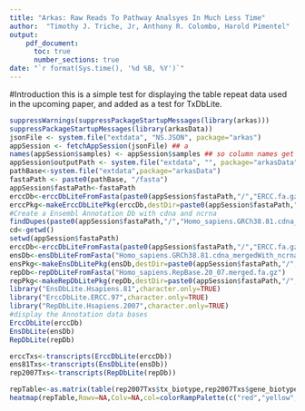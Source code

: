 ```yaml
---
title: "Arkas: Raw Reads To Pathway Analsyes In Much Less Time"
author:  "Timothy J. Triche, Jr, Anthony R. Colombo, Harold Pimentel"
output:
    pdf_document:
      toc: true
      number_sections: true
date: "`r format(Sys.time(), '%d %B, %Y')`"
---
```


#Introduction
this is a simple test for displaying the table repeat data used in the upcoming paper, and added as a test for TxDbLite.

```r
suppressWarnings(suppressPackageStartupMessages(library(arkas)))
suppressPackageStartupMessages(library(arkasData))
jsonFile <- system.file("extdata", "NS.JSON", package="arkas")
appSession <- fetchAppSession(jsonFile) ## a
names(appSession$samples) <- appSession$samples ## so column names get set
appSession$outputPath <- system.file("extdata", "", package="arkasData")
pathBase<-system.file("extdata",package="arkasData")
fastaPath <- paste0(pathBase, "/fasta")
appSession$fastaPath<-fastaPath
erccDb<-erccDbLiteFromFasta(paste0(appSession$fastaPath,"/","ERCC.fa.gz"))
erccPkg<-makeErccDbLitePkg(erccDb,destDir=paste0(appSession$fastaPath,"/","tmp"))
#Create a Ensembl Annotation Db with cdna and ncrna
findDupes(paste0(appSession$fastaPath,"/","Homo_sapiens.GRCh38.81.cdna_mergedWith_ncrna.fa.gz")) #should return null.
cd<-getwd()
setwd(appSession$fastaPath)
erccDb<-erccDbLiteFromFasta(paste0(appSession$fastaPath,"/","ERCC.fa.gz"))
ensDb<-ensDbLiteFromFasta("Homo_sapiens.GRCh38.81.cdna_mergedWith_ncrna.fa.gz")
ensPkg<-makeEnsDbLitePkg(ensDb,destDir=paste0(appSession$fastaPath,"/","tmp"))
repDb<-repDbLiteFromFasta("Homo_sapiens.RepBase.20_07.merged.fa.gz")
repPkg<-makeRepDbLitePkg(repDb,destDir=paste0(appSession$fastaPath,"/","tmp"))
library("EnsDbLite.Hsapiens.81",character.only=TRUE)
library("ErccDbLite.ERCC.97",character.only=TRUE)
library("RepDbLite.Hsapiens.2007",character.only=TRUE)
#display the Annotation data bases
ErccDbLite(erccDb)
EnsDbLite(ensDb)
RepDbLite(repDb)

erccTxs<-transcripts(ErccDbLite(erccDb))
ens81Txs<-transcripts(EnsDbLite(ensDb))
rep2007Txs<-transcripts(RepDbLite(repDb))

repTable<-as.matrix(table(rep2007Txs$tx_biotype,rep2007Txs$gene_biotype))
heatmap(repTable,Rowv=NA,Colv=NA,col=colorRampPalette(c("red","yellow","white")(255)))

```


